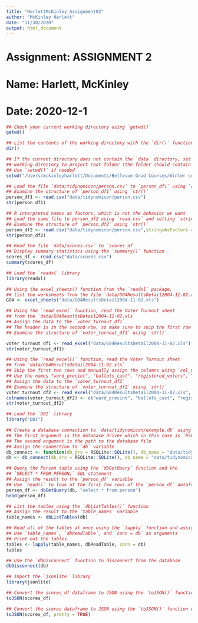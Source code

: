```yaml
---
title: "HarlettMcKinley_Assignment02"
author: "McKinley Harlett"
date: "11/30/2020"
output: html_document
---
```

# Assignment: ASSIGNMENT 2
# Name: Harlett, McKinley
# Date: 2020-12-1

```r
## Check your current working directory using `getwd()`
getwd()
```

```r
## List the contents of the working directory with the `dir()` function
dir()
```

```r
## If the current directory does not contain the `data` directory, set the
## working directory to project root folder (the folder should contain the `data` directory
## Use `setwd()` if needed
setwd("/Users/mckinleyharlett/Documents/Bellevue Grad Courses/Winter semester/Statistics in Data Science/GitHub Assignments/dsc520/data")
```

```r
## Load the file `data/tidynomicon/person.csv` to `person_df1` using `read.csv`
## Examine the structure of `person_df1` using `str()`
person_df1 <- read.csv("data/tidynomicon/person.csv")
str(person_df1)
```

```r
## R interpreted names as factors, which is not the behavior we want
## Load the same file to person_df2 using `read.csv` and setting `stringsAsFactors` to `FALSE`
## Examine the structure of `person_df2` using `str()`
person_df2 <- read.csv("data/tidynomicon/person.csv",stringsAsFactors = FALSE)
str(person_df2)
```

```r
## Read the file `data/scores.csv` to `scores_df`
## Display summary statistics using the `summary()` function
scores_df <- read.csv("data/scores.csv")
summary(scores_df)
```

```r
## Load the `readxl` library
library(readxl)

## Using the excel_sheets() function from the `readxl` package,
## list the worksheets from the file `data/G04ResultsDetail2004-11-02.xls`
GO4 <- excel_sheets("data/G04ResultsDetail2004-11-02.xls")
```

```r
## Using the `read_excel` function, read the Voter Turnout sheet
## from the `data/G04ResultsDetail2004-11-02.xls`
## Assign the data to the `voter_turnout_df1`
## The header is in the second row, so make sure to skip the first row
## Examine the structure of `voter_turnout_df1` using `str()`

voter_turnout_df1 <- read_excel("data/G04ResultsDetail2004-11-02.xls")
str(voter_turnout_df1)
```

```r
## Using the `read_excel()` function, read the Voter Turnout sheet
## from `data/G04ResultsDetail2004-11-02.xls`
## Skip the first two rows and manually assign the columns using `col_names`
## Use the names "ward_precint", "ballots_cast", "registered_voters", "voter_turnout"
## Assign the data to the `voter_turnout_df2`
## Examine the structure of `voter_turnout_df2` using `str()`
voter_turnout_df2 <- read_excel("data/G04ResultsDetail2004-11-02.xls", skip = 2)
colnames(voter_turnout_df2) <- c("ward_precint", "ballots_cast", "registered_voters", "voter_turnout")
str(voter_turnout_df2)

## Load the `DBI` library
library("DBI")
```

```r
## Create a database connection to `data/tidynomicon/example.db` using the dbConnect() function
## The first argument is the database driver which in this case is `RSQLite::SQLite()`
## The second argument is the path to the database file
## Assign the connection to `db` variable
db_connect <- function(db_drv = RSQLite::SQLite(), db_name = "data/tidynomicon/example.db"){ dbConnect(db_drv, db_name) }
db <- db_connect(db_drv = RSQLite::SQLite(), db_name = "data/tidynomicon/example.db")
```

```r
## Query the Person table using the `dbGetQuery` function and the
## `SELECT * FROM PERSON;` SQL statement
## Assign the result to the `person_df` variable
## Use `head()` to look at the first few rows of the `person_df` dataframe
person_df <- dbGetQuery(db, "select * from person")
head(person_df)
```

```r
## List the tables using the `dbListTables()` function
## Assign the result to the `table_names` variable
table_names <- dbListTables(db)
```

```r
## Read all of the tables at once using the `lapply` function and assign the result to the `tables` variable
## Use `table_names`, `dbReadTable`, and `conn = db` as arguments
## Print out the tables
tables <- lapply(table_names, dbReadTable, conn = db)
tables
```

```r
## Use the `dbDisconnect` function to disconnect from the database
dbDisconnect(db)
```

```r
## Import the `jsonlite` library
library(jsonlite)

## Convert the scores_df dataframe to JSON using the `toJSON()` function
toJSON(scores_df)
```

```r
## Convert the scores dataframe to JSON using the `toJSON()` function with the `pretty=TRUE` option
toJSON(scores_df, pretty = TRUE)
```
